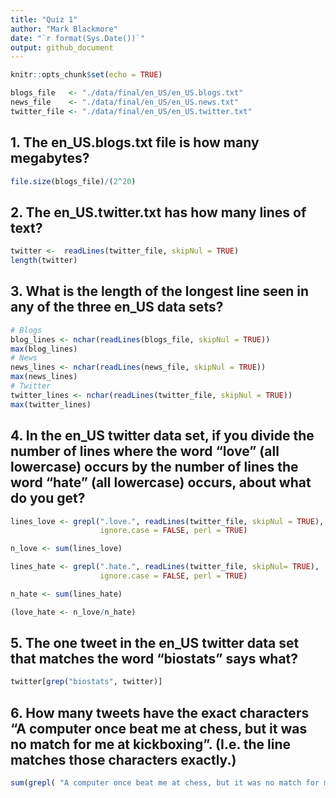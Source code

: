 ```yaml
---
title: "Quiz 1"
author: "Mark Blackmore"
date: "`r format(Sys.Date())`"
output: github_document
---
```


```r
knitr::opts_chunk$set(echo = TRUE)
```

```r
blogs_file   <- "./data/final/en_US/en_US.blogs.txt"
news_file    <- "./data/final/en_US/en_US.news.txt"
twitter_file <- "./data/final/en_US/en_US.twitter.txt"
```

## 1. The en_US.blogs.txt  file is how many megabytes?
```r
file.size(blogs_file)/(2^20)
```

## 2. The en_US.twitter.txt has how many lines of text?

```r
twitter <-  readLines(twitter_file, skipNul = TRUE) 
length(twitter)
```

## 3. What is the length of the longest line seen in any of the three en_US data sets?

```r
# Blogs
blog_lines <- nchar(readLines(blogs_file, skipNul = TRUE))
max(blog_lines)
# News
news_lines <- nchar(readLines(news_file, skipNul = TRUE))
max(news_lines)
# Twitter
twitter_lines <- nchar(readLines(twitter_file, skipNul = TRUE))
max(twitter_lines)

```


## 4. In the en_US twitter data set, if you divide the number of lines where the word "love" (all lowercase) occurs by the number of lines the word "hate" (all lowercase) occurs, about what do you get?

```r
lines_love <- grepl(".love.", readLines(twitter_file, skipNul = TRUE), 
                    ignore.case = FALSE, perl = TRUE)

n_love <- sum(lines_love)

lines_hate <- grepl(".hate.", readLines(twitter_file, skipNul= TRUE), 
                    ignore.case = FALSE, perl = TRUE)

n_hate <- sum(lines_hate)

(love_hate <- n_love/n_hate)
```

## 5. The one tweet in the en_US twitter data set that matches the word "biostats" says what?

```r
twitter[grep("biostats", twitter)]
```

## 6. How many tweets have the exact characters "A computer once beat me at chess, but it was no match for me at kickboxing". (I.e. the line matches those characters exactly.)

```r
sum(grepl( "A computer once beat me at chess, but it was no match for me at kickboxing", twitter))
```

